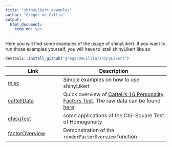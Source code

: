 ```yaml
---
title: "shinyLikert examples"
author: "Gregor de Cillia"
output: 
  html_document: 
    keep_md: yes
---
```


Here you will find some examples of the usage of shinyLikert. If you want to run those examples yourself, you will have to istall shinyLikert like so

```r
devtools::install_github("gregorDeCillia/shinyLikert")
```


Link            | Description
----------------|------------------------------
[misc]          | Simple examples on how to use shinyLikert
[cattellData](cattellData/)   | Quick overview of [Cattell's 16 Personality Factors Test]. The raw data can be found [here].
[chisqTest]     | some applications of the Chi-Square Test of Homogeneity
[factorOverview]| Demonstration of the `renderFactorOverview` function


[misc]:           misc/
[Cattell's 16 Personality Factors Test]: http://personality-testing.info/tests/16PF.php
[here]:           http://personality-testing.info/_rawdata/
[chisqTest]:      chisqTest/ 
[factorOverview]: factorOverview/
